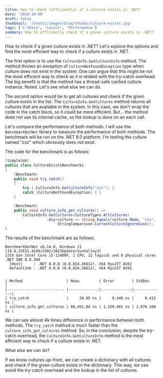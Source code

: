 ```yaml
---
title: How to check (efficiently) if a culture exists in .NET?
date: '2024-10-08'
draft: false
thumbnail: '/static/images/blog/thumbs/culture-exists.jpg'
tags: ['C-Sharp', 'Locale', 'Performance']
summary: How to efficiently check if a given culture exists in .NET?
---
```


How to check if a given culture exists in .NET? Let's explore the options and find the most efficient way to check if a culture exists in .NET.

The first option is to use the `CultureInfo.GetCultureInfo` method. The method throws an exception of `CultureNotFoundException` type when culture does not exist in the system. One can argue that this might be not the most efficient way to check as it is related with the try-catch overhead. The big benefit is that the method has a thread-safe cached culture instance. Noted. Let's see what else we can do.

The second option would be to get all cultures and check if the given culture exists in the list. The `CultureInfo.GetCultures` method returns all cultures that are available in the system. In this case, we don't wrap the code in the catch block, so it could be more efficient. But... the method does not use its internal cache, so the lookup is done on an each call.

Let's compare the performance of both methods. I will use the `BenchmarkDotNet` library to measure the performance of both methods. The benchmark will be run on the .NET 8.0 platform. I'm testing the culture named "zzz" which obviously does not exist.

The code for the benchmark is as follows:

```csharp
[SimpleJob]
public class CultureExistsBenchmarks
{
    [Benchmark]
    public void try_catch()
    {
        try { CultureInfo.GetCultureInfo("zzz"); }
        catch (CultureNotFoundException) { }
    }

    [Benchmark]
    public void culture_info_get_cultures() =>
        CultureInfo.GetCultures(CultureTypes.AllCultures)
                   .Any(culture => string.Equals(culture.Name, "zzz",
                        StringComparison.CurrentCultureIgnoreCase));
}
```

The results of the benchmark are as follows:

```plaintext
BenchmarkDotNet v0.14.0, Windows 11 (10.0.22631.4249/23H2/2023Update/SunValley3)
12th Gen Intel Core i5-12400F, 1 CPU, 12 logical and 6 physical cores
.NET SDK 8.0.304
  [Host]     : .NET 8.0.8 (8.0.824.36612), X64 RyuJIT AVX2
  DefaultJob : .NET 8.0.8 (8.0.824.36612), X64 RyuJIT AVX2


| Method                    | Mean         | Error        | StdDev       |
|-------------------------- |-------------:|-------------:|-------------:|
| try_catch                 |     20.95 ns |     0.440 ns |     0.412 ns |
| culture_info_get_cultures | 80,451.04 ns | 1,150.481 ns | 1,076.160 ns |

```

We can see almost 4k times difference in performance between both methods. The `try_catch` method is much faster than the `culture_info_get_cultures` method. So, in the conclusion, despite the try-catch overhead, the `CultureInfo.GetCultureInfo` method is the most efficient way to check if a culture exists in .NET.

What else we can do?

If we know cultures up-front, we can create a dictionary with all cultures and check if the given culture exists in the dictionary. This way, we can avoid the try-catch overhead and the lookup in the list of cultures.
